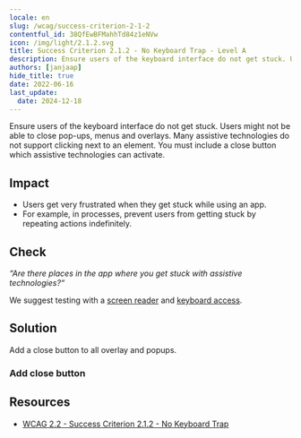 ```yaml
---
locale: en
slug: /wcag/success-criterion-2-1-2
contentful_id: 38QfEwBFMahhTd84z1eNVw
icon: /img/light/2.1.2.svg
title: Success Criterion 2.1.2 - No Keyboard Trap - Level A
description: Ensure users of the keyboard interface do not get stuck. Users might not be able to close pop-ups, menus and overlays. Many assistive technologies do not support clicking next to an element. You must include a close button which assistive technologies can activate.
authors: [janjaap]
hide_title: true
date: 2022-06-16
last_update:
  date: 2024-12-18
---
```


<Hero
  title="No Keyboard Trap"
  image="/img/light/2.1.2.svg"
  alt="WCAG 2.1.2 icon"
  prefix="Success Criterion 2.1.2"
  suffix="Level A"
/>

Ensure users of the keyboard interface do not get stuck. Users might not be able to close pop-ups, menus and overlays. Many assistive technologies do not support clicking next to an element. You must include a close button which assistive technologies can activate.

## Impact

- Users get very frustrated when they get stuck while using an app.
- For example, in processes, prevent users from getting stuck by repeating actions indefinitely.

## Check

*“Are there places in the app where you get stuck with assistive technologies?“*

We suggest testing with a [screen reader](/en/stats/screen-reader) and [keyboard access](/en/stats/keyboard-access).

## Solution

Add a close button to all overlay and popups.

### Add close button

<CodeSample id="accessibility-dialog" locale="en"/>

## Resources

- [WCAG 2.2 - Success Criterion 2.1.2 - No Keyboard Trap](https://www.w3.org/TR/WCAG22/#no-keyboard-trap)
